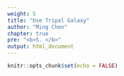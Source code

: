 ```yaml
---
weight: 5
title: "Use Tripal Galaxy"
author: "Ming Chen"
chapter: true
pre: "<b>5. </b>"
output: html_document
---
```


```r
knitr::opts_chunk$set(echo = FALSE)
```